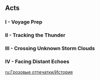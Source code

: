 {{EventTabs
|subpage1 = Weaving Lightning
|subpage2 = Lightning Round
|subpage3 = Bolt Blitz
|subpage4 = Automaton Front
}}
==Acts==
===I - Voyage Prep===
{{Main|Voyage Prep}}

===II - Tracking the Thunder===
{{Main|Tracking the Thunder}}

===III - Crossing Unknown Storm Clouds===
{{Main|Crossing Unknown Storm Clouds}}

===IV - Facing Distant Echoes===
{{Main|Facing Distant Echoes}}

[[ru:Грозовые отпечатки/История]]